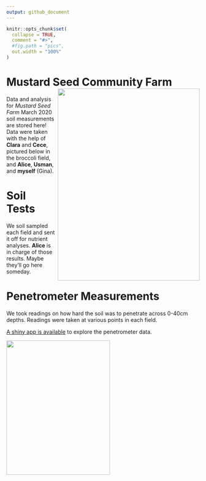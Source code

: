 ```yaml
---
output: github_document
---
```


```r
knitr::opts_chunk$set(
  collapse = TRUE,
  comment = "#>",
  #fig.path = "pics",
  out.width = "100%"
)
```

# Mustard Seed Community Farm <img align="right" width="370" height="500" src="pics/field-map-labelled.png">

Data and analysis for *Mustard Seed Farm* March 2020 soil measurements are stored here! Data were taken with the help of **Clara** and **Cece**, pictured below in the broccoli field, and **Alice**, **Usman**, and **myself** (Gina). 

# Soil Tests
We soil sampled each field and sent it off for nutrient analyses. **Alice** is in charge of those results. Maybe they'll go here someday.

# Penetrometer Measurements 
We took readings on how hard the soil was to penetrate across 0-40cm depths. Readings were taken at various points in each field. 

[A shiny app is available](https://vanichols.shinyapps.io/MustardSeedPenetrometer/) to explore the penetrometer data. 


<img align="left" width="270" height="350" src="pics/clara-and-cece.jpg">

